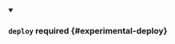


<details className="config-field" data-expandable="true" open>
<summary>

### `deploy` <span className="config-field-required" data-required="false">required</span> <span className="config-field-type"></span> <span className="config-field-default"></span> <span className="config-field-enum"></span> {#experimental-deploy}



</summary>

<PartialDeployreference />


</details>
